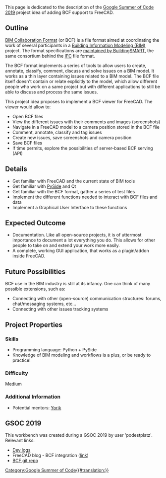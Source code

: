 {{VeryImportantMessage|This project was realized during [[#GSOC 2019|GSOC 2019]]}}

This page is dedicated  to the description of the [[Google Summer of Code|Google Summer of Code 2019]] project idea of adding BCF support to FreeCAD.

== Outline ==

[https://www.buildingsmart.org/bim-collaboration-format-explained/ BIM Collaboration Format] (or BCF) is a file format aimed at coordinating the work of several participants in a [https://en.wikipedia.org/wiki/Building_information_modeling Building Information Modeling (BIM)] project. The format specifications are [https://www.buildingsmart-tech.org/specifications/bcf-releases maintained by BuildingSMART], the same consortium behind the [https://en.wikipedia.org/wiki/Industry_Foundation_Classes IFC] file format.

The BCF format implements a series of tools to allow users to create, annotate, classify, comment, discuss and solve issues on a BIM model. It works as a thin layer containing issues related to a BIM model. The BCF file itself doesn't contain or relate explicitly to the model, which allow different people who work on a same project but with different applications to still be able to discuss and process the same issues.

This project idea proposes to implement a BCF viewer for FreeCAD. The viewer would allow to:

* Open BCF files
* View the different issues with their comments and images (screenshots)
* Navigate in a FreeCAD model to a camera position stored in the BCF file
* Comment, annotate, classify and tag issues
* Create new issues, save screenshots and camera position
* Save BCF files
* If time permits, explore the possibilities of server-based BCF serving (API)

== Details ==

* Get familiar with FreeCAD and the current state of BIM tools
* Get familiar with [https://en.wikipedia.org/wiki/PySide PySide] and Qt
* Get familiar with the BCF format, gather a series of test files
* Implement the different functions needed to interact with BCF files and data
* Implement a Graphical User Interface to these functions

== Expected Outcome ==

* Documentation. Like all open-source projects, it is of uttermost importance to document a lot everything you do. This allows for other people to take on and extend your work more easily.
* A complete, working GUI application, that works as a plugin/addon inside FreeCAD.

== Future Possibilities ==

BCF use in the BIM industry is still at its infancy. One can think of many possible extensions, such as:

* Connecting with other (open-source) communication structures: forums, chat/messaging systems, etc...
* Connecting with other issues tracking systems

== Project Properties ==

=== Skills ===

* Programming language: Python + PySide
* Knowledge of BIM modeling and workflows is a plus, or be ready to practice!

=== Difficulty ===

Medium

=== Additional Information ===

* Potential mentors: [https://forum.freecad.org/memberlist.php?mode=viewprofile&u=68  Yorik]

== GSOC 2019 ==

This workbench was created during a GSOC 2019 by user 'podestplatz'. Relevant links:

* [https://podestplatz.github.io/FreeCAD-blog/posts/dev-logs/ Dev logs]
* FreeCAD blog - BCF integration ([https://podestplatz.github.io/FreeCAD-blog/ link])
* [https://github.com/podestplatz/BCF-Plugin-FreeCAD/ BCF git repo]

[[Category:Google Summer of Code{{#translation:}}]]